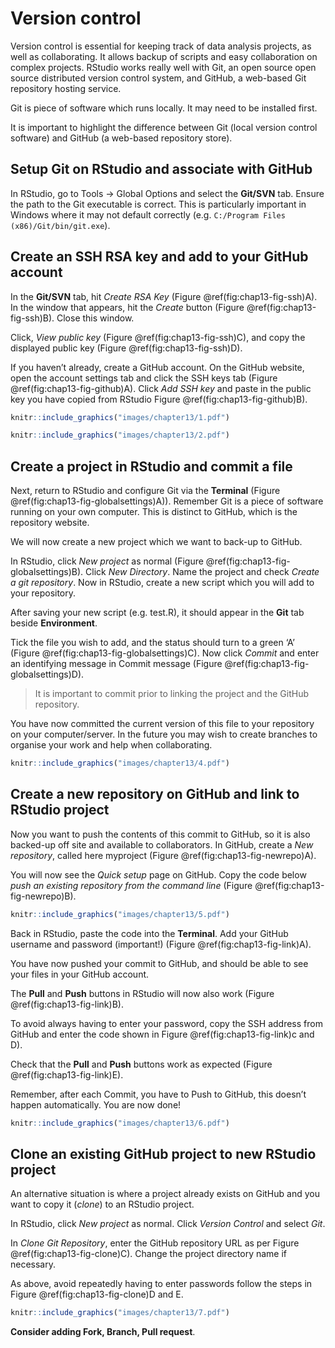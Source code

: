 # Version control{#chap13-h1}
\index{version control@\textbf{version control}}

Version control is essential for keeping track of data analysis projects, as well as collaborating. 
It allows backup of scripts and easy collaboration on complex projects. 
RStudio works really well with Git, an open source open source distributed version control system, and GitHub, a web-based Git repository hosting service. 

\index{version control@\textbf{version control}!Git and Github}

Git is piece of software which runs locally. 
It may need to be installed first. 

It is important to highlight the difference between Git (local version control software) and GitHub (a web-based repository store). 

## Setup Git on RStudio and associate with GitHub

In RStudio, go to Tools -> Global Options and select the **Git/SVN** tab. 
Ensure the path to the Git executable is correct. 
This is particularly important in Windows where it may not default correctly (e.g. `C:/Program Files (x86)/Git/bin/git.exe`).

## Create an SSH RSA key and add to your GitHub account
\index{version control@\textbf{version control}!SSH RSA key}

In the **Git/SVN** tab, hit *Create RSA Key* (Figure \@ref(fig:chap13-fig-ssh)A). 
In the window that appears, hit the *Create* button (Figure \@ref(fig:chap13-fig-ssh)B). 
Close this window.

Click, *View public key* (Figure \@ref(fig:chap13-fig-ssh)C), and copy the displayed public key (Figure \@ref(fig:chap13-fig-ssh)D).

If you haven’t already, create a GitHub account. 
On the GitHub website, open the account settings tab and click the SSH keys tab (Figure \@ref(fig:chap13-fig-github)A). 
Click *Add SSH key* and paste in the public key you have copied from RStudio Figure \@ref(fig:chap13-fig-github)B).

```r
knitr::include_graphics("images/chapter13/1.pdf")
```

```r
knitr::include_graphics("images/chapter13/2.pdf")
```

## Create a project in RStudio and commit a file
\index{version control@\textbf{version control}!Commit}

Next, return to RStudio and configure Git via the **Terminal** (Figure \@ref(fig:chap13-fig-globalsettings)A)).
Remember Git is a piece of software running on your own computer. 
This is distinct to GitHub, which is the repository website. 

We will now create a new project which we want to back-up to GitHub. 

In RStudio, click *New project* as normal (Figure \@ref(fig:chap13-fig-globalsettings)B).
Click *New Directory*.
Name the project and check *Create a git repository*.
Now in RStudio, create a new script which you will add to your repository.

After saving your new script (e.g. test.R), it should appear in the **Git** tab beside **Environment**.

Tick the file you wish to add, and the status should turn to a green ‘A’ (Figure \@ref(fig:chap13-fig-globalsettings)C). 
Now click *Commit* and enter an identifying message in Commit message (Figure \@ref(fig:chap13-fig-globalsettings)D).

> It is important to commit prior to linking the project and the GitHub repository. 

You have now committed the current version of this file to your repository on your computer/server. 
In the future you may wish to create branches to organise your work and help when collaborating.

```r
knitr::include_graphics("images/chapter13/4.pdf")
```

## Create a new repository on GitHub and link to RStudio project
\index{version control@\textbf{version control}!repository}

Now you want to push the contents of this commit to GitHub, so it is also backed-up off site and available to collaborators. 
In GitHub, create a *New repository*, called here myproject (Figure \@ref(fig:chap13-fig-newrepo)A).

You will now see the *Quick setup* page on GitHub. 
Copy the code below *push an existing repository from the command line* (Figure \@ref(fig:chap13-fig-newrepo)B).

```r
knitr::include_graphics("images/chapter13/5.pdf")
```

Back in RStudio, paste the code into the **Terminal**. 
Add your GitHub username and password (important!) (Figure \@ref(fig:chap13-fig-link)A). 

You have now pushed your commit to GitHub, and should be able to see your files in your GitHub account.

\index{version control@\textbf{version control}!pull and push}

The **Pull** and **Push** buttons in RStudio will now also work (Figure \@ref(fig:chap13-fig-link)B).

To avoid always having to enter your password, copy the SSH address from GitHub and enter the code shown in Figure \@ref(fig:chap13-fig-link)c and D).

Check that the **Pull** and **Push** buttons work as expected (Figure \@ref(fig:chap13-fig-link)E).

Remember, after each Commit, you have to Push to GitHub, this doesn't happen automatically.
You are now done!

```r
knitr::include_graphics("images/chapter13/6.pdf")
```

## Clone an existing GitHub project to new RStudio project
\index{version control@\textbf{version control}!clone}

An alternative situation is where a project already exists on GitHub and you want to copy it (*clone*) to an RStudio project. 

In RStudio, click *New project* as normal. Click *Version Control* and select *Git*.

In *Clone Git Repository*, enter the GitHub repository URL as per Figure \@ref(fig:chap13-fig-clone)C). 
Change the project directory name if necessary.

As above, avoid repeatedly having to enter passwords follow the steps in Figure \@ref(fig:chap13-fig-clone)D and E. 

```r
knitr::include_graphics("images/chapter13/7.pdf")
```

**Consider adding Fork, Branch, Pull request**. 
